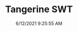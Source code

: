 ---
width: 1333
height: 2000
title: Tangerine SWT
description: 911S SWT in Tangerine
date: 6/12/2021 9:25:55 AM
cameraMake: Sony
cameraModel: ILCE-7M3
lens: E 25mm F2
settingsfStop: f/2.8
settingsISO: ISO 100
settingsShutter: 1/40
settingsFocalLength: 25 mm
---
